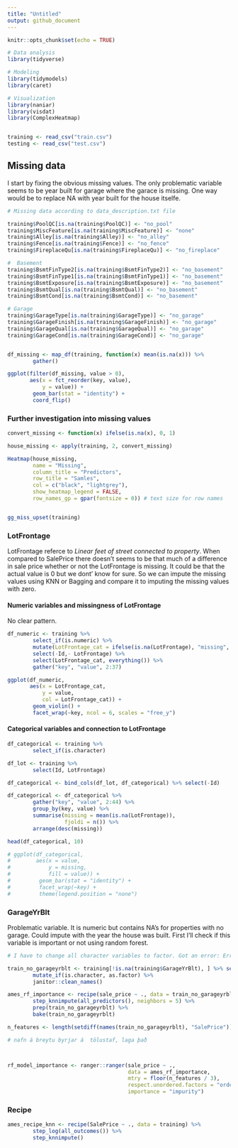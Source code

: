```yaml
---
title: "Untitled"
output: github_document
---
```


```r
knitr::opts_chunk$set(echo = TRUE)

# Data analysis
library(tidyverse)     

# Modeling
library(tidymodels)
library(caret)

# Visualization
library(naniar)
library(visdat)
library(ComplexHeatmap)


training <- read_csv("train.csv")
testing <- read_csv("test.csv")
```



## Missing data
I start by fixing the obvious missing values. The only problematic variable seems to be year built for garage where the garace is missing. One way would be to replace NA with year built for the house itselfe.   
```r
# Missing data according to data_description.txt file

training$PoolQC[is.na(training$PoolQC)] <- "no_pool"
training$MiscFeature[is.na(training$MiscFeature)] <- "none"
training$Alley[is.na(training$Alley)] <- "no_alley"
training$Fence[is.na(training$Fence)] <- "no_fence"
training$FireplaceQu[is.na(training$FireplaceQu)] <- "no_fireplace"

#  Basement
training$BsmtFinType2[is.na(training$BsmtFinType2)] <- "no_basement"
training$BsmtFinType1[is.na(training$BsmtFinType1)] <- "no_basement"
training$BsmtExposure[is.na(training$BsmtExposure)] <- "no_basement"
training$BsmtQual[is.na(training$BsmtQual)] <- "no_basement"
training$BsmtCond[is.na(training$BsmtCond)] <- "no_basement"

# Garage
training$GarageType[is.na(training$GarageType)] <- "no_garage"
training$GarageFinish[is.na(training$GarageFinish)] <- "no_garage"
training$GarageQual[is.na(training$GarageQual)] <- "no_garage"
training$GarageCond[is.na(training$GarageCond)] <- "no_garage"


df_missing <- map_df(training, function(x) mean(is.na(x))) %>%
        gather()

ggplot(filter(df_missing, value > 0),
       aes(x = fct_reorder(key, value),
           y = value)) +
        geom_bar(stat = "identity") +
        coord_flip()

```


### Further investigation into missing values
```r
convert_missing <- function(x) ifelse(is.na(x), 0, 1)

house_missing <- apply(training, 2, convert_missing)

Heatmap(house_missing,
        name = "Missing",
        column_title = "Predictors",
        row_title = "Samles",
        col = c("black", "lightgrey"),
        show_heatmap_legend = FALSE,
        row_names_gp = gpar(fontsize = 0)) # text size for row names


gg_miss_upset(training)


```


### LotFrontage
LotFrontage referce to *Linear feet of street connected to property*. When compared to SalePrice there doesn't seems to be that much of a difference in sale price whether or not the LotFrontage is missing. It could be that the actual value is 0 but we dont' know for sure. So we can impute the missing values using KNN or Bagging and compare it to imputing the missing values with zero.  

#### Numeric variables and missingness of LotFrontage
No clear pattern.  
```r

df_numeric <- training %>% 
        select_if(is.numeric) %>% 
        mutate(LotFrontage_cat = ifelse(is.na(LotFrontage), "missing", "no_missing")) %>% 
        select(-Id,- LotFrontage) %>% 
        select(LotFrontage_cat, everything()) %>% 
        gather("key", "value", 2:37)

ggplot(df_numeric,
       aes(x = LotFrontage_cat,
           y = value,
           col = LotFrontage_cat)) + 
        geom_violin() +
        facet_wrap(~key, ncol = 6, scales = "free_y")

```

#### Categorical variables and connection to LotFrontage

```r
df_categorical <- training %>% 
        select_if(is.character)

df_lot <- training %>% 
        select(Id, LotFrontage)

df_categorical <- bind_cols(df_lot, df_categorical) %>% select(-Id)

df_categorical <- df_categorical %>% 
        gather("key", "value", 2:44) %>% 
        group_by(key, value) %>% 
        summarise(missing = mean(is.na(LotFrontage)),
                  fjoldi = n()) %>% 
        arrange(desc(missing))

head(df_categorical, 10)

# ggplot(df_categorical,
#        aes(x = value,
#            y = missing,
#            fill = value)) +
#         geom_bar(stat = "identity") +
#         facet_wrap(~key) + 
#         theme(legend.position = "none")

```


### GarageYrBlt
Problematic variable. It is numeric but contains NA's for properties with no garage. Could impute with the year the house was built. First I'll check if this variable is important or not using random forest.
```r
# I have to change all character variables to factor. Got an error: Error in gower_work....

train_no_garageyrblt <- training[!is.na(training$GarageYrBlt), ] %>% select(-Id) %>% 
        mutate_if(is.character, as.factor) %>% 
        janitor::clean_names()

ames_rf_importance <- recipe(sale_price ~ ., data = train_no_garageyrblt) %>% 
        step_knnimpute(all_predictors(), neighbors = 5) %>% 
        prep(train_no_garageyrblt) %>% 
        bake(train_no_garageyrblt)

n_features <- length(setdiff(names(train_no_garageyrblt), "SalePrice"))

# nafn á breytu byrjar á  tölustaf, laga það



rf_model_importance <- ranger::ranger(sale_price ~ .,
                                      data = ames_rf_importance,
                                      mtry = floor(n_features / 3),
                                      respect.unordered.factors = "order",
                                      importance = "impurity")

```


### Recipe
```r
ames_recipe_knn <- recipe(SalePrice ~ ., data = training) %>% 
        step_log(all_outcomes()) %>% 
        step_knnimpute()
```

